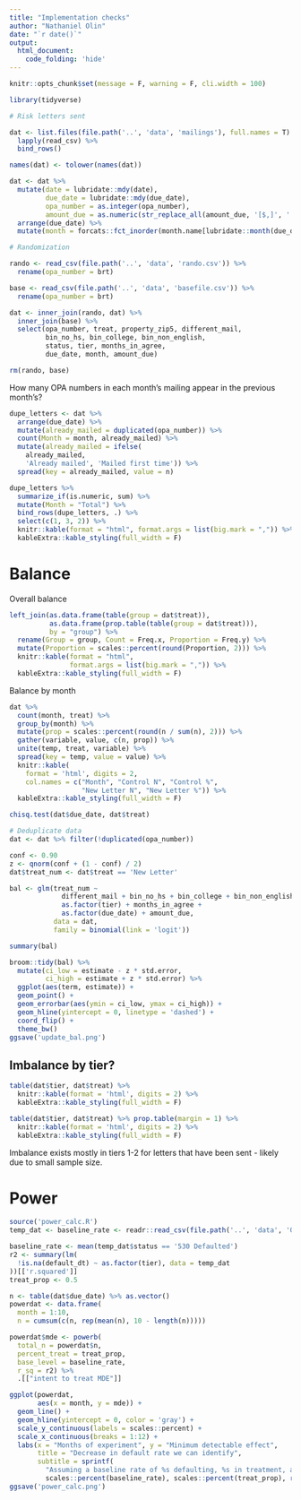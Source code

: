 ```yaml
---
title: "Implementation checks"
author: "Nathaniel Olin"
date: "`r date()`"
output: 
  html_document:
    code_folding: 'hide'
---
```


```r
knitr::opts_chunk$set(message = F, warning = F, cli.width = 100)
```


```r
library(tidyverse)
```

```r
# Risk letters sent

dat <- list.files(file.path('..', 'data', 'mailings'), full.names = T) %>%
  lapply(read_csv) %>%
  bind_rows()

names(dat) <- tolower(names(dat))

dat <- dat %>%
  mutate(date = lubridate::mdy(date),
         due_date = lubridate::mdy(due_date),
         opa_number = as.integer(opa_number),
         amount_due = as.numeric(str_replace_all(amount_due, '[$,]', ''))) %>%
  arrange(due_date) %>%
  mutate(month = forcats::fct_inorder(month.name[lubridate::month(due_date)]))
```

```r
# Randomization

rando <- read_csv(file.path('..', 'data', 'rando.csv')) %>%
  rename(opa_number = brt)

base <- read_csv(file.path('..', 'data', 'basefile.csv')) %>%
  rename(opa_number = brt)

dat <- inner_join(rando, dat) %>% 
  inner_join(base) %>%
  select(opa_number, treat, property_zip5, different_mail,
         bin_no_hs, bin_college, bin_non_english,
         status, tier, months_in_agree,
         due_date, month, amount_due)

rm(rando, base)
```

How many OPA numbers in each month's mailing appear in the previous month's?

```r
dupe_letters <- dat %>%
  arrange(due_date) %>%
  mutate(already_mailed = duplicated(opa_number)) %>%
  count(Month = month, already_mailed) %>%
  mutate(already_mailed = ifelse(
    already_mailed, 
    'Already mailed', 'Mailed first time')) %>%
  spread(key = already_mailed, value = n)

dupe_letters %>%
  summarize_if(is.numeric, sum) %>%
  mutate(Month = "Total") %>%
  bind_rows(dupe_letters, .) %>%
  select(c(1, 3, 2)) %>% 
  knitr::kable(format = "html", format.args = list(big.mark = ",")) %>%
  kableExtra::kable_styling(full_width = F)
```

# Balance

Overall balance

```r
left_join(as.data.frame(table(group = dat$treat)), 
          as.data.frame(prop.table(table(group = dat$treat))),
          by = "group") %>% 
  rename(Group = group, Count = Freq.x, Proportion = Freq.y) %>%
  mutate(Proportion = scales::percent(round(Proportion, 2))) %>%
  knitr::kable(format = "html",
               format.args = list(big.mark = ",")) %>% 
  kableExtra::kable_styling(full_width = F)
```

Balance by month

```r
dat %>%
  count(month, treat) %>%
  group_by(month) %>%
  mutate(prop = scales::percent(round(n / sum(n), 2))) %>%
  gather(variable, value, c(n, prop)) %>%
  unite(temp, treat, variable) %>%
  spread(key = temp, value = value) %>%
  knitr::kable(
    format = 'html', digits = 2,
    col.names = c("Month", "Control N", "Control %", 
                  "New Letter N", "New Letter %")) %>% 
  kableExtra::kable_styling(full_width = F)

chisq.test(dat$due_date, dat$treat)
```

```r
# Deduplicate data
dat <- dat %>% filter(!duplicated(opa_number))
```

```r
conf <- 0.90
z <- qnorm(conf + (1 - conf) / 2)
dat$treat_num <- dat$treat == 'New Letter'

bal <- glm(treat_num ~ 
             different_mail + bin_no_hs + bin_college + bin_non_english + 
             as.factor(tier) + months_in_agree + 
             as.factor(due_date) + amount_due,
           data = dat,
           family = binomial(link = 'logit'))

summary(bal)

broom::tidy(bal) %>%
  mutate(ci_low = estimate - z * std.error,
         ci_high = estimate + z * std.error) %>%
  ggplot(aes(term, estimate)) + 
  geom_point() + 
  geom_errorbar(aes(ymin = ci_low, ymax = ci_high)) +
  geom_hline(yintercept = 0, linetype = 'dashed') +
  coord_flip() +
  theme_bw()
ggsave('update_bal.png')
```

## Imbalance by tier?

```r
table(dat$tier, dat$treat) %>%
  knitr::kable(format = 'html', digits = 2) %>%
  kableExtra::kable_styling(full_width = F)

table(dat$tier, dat$treat) %>% prop.table(margin = 1) %>%
  knitr::kable(format = 'html', digits = 2) %>%
  kableExtra::kable_styling(full_width = F)
```

Imbalance exists mostly in tiers 1-2 for letters that have been sent - likely due to small sample size.

# Power

```r
source('power_calc.R')
temp_dat <- baseline_rate <- readr::read_csv(file.path('..', 'data', 'OOPA_report_clean.csv'))

baseline_rate <- mean(temp_dat$status == '530 Defaulted')
r2 <- summary(lm(
  !is.na(default_dt) ~ as.factor(tier), data = temp_dat
))[['r.squared']]
treat_prop <- 0.5

n <- table(dat$due_date) %>% as.vector()
powerdat <- data.frame(
  month = 1:10,
  n = cumsum(c(n, rep(mean(n), 10 - length(n)))))

powerdat$mde <- powerb(
  total_n = powerdat$n,
  percent_treat = treat_prop,
  base_level = baseline_rate,
  r_sq = r2) %>% 
  .[["intent to treat MDE"]]
```

```r
ggplot(powerdat,
       aes(x = month, y = mde)) +
  geom_line() +
  geom_hline(yintercept = 0, color = 'gray') +
  scale_y_continuous(labels = scales::percent) +
  scale_x_continuous(breaks = 1:12) +
  labs(x = "Months of experiment", y = "Minimum detectable effect",
       title = "Decrease in default rate we can identify",
       subtitle = sprintf(
         "Assuming a baseline rate of %s defaulting, %s in treatment, and R2 of %s for non-treatment variables", 
         scales::percent(baseline_rate), scales::percent(treat_prop), round(r2, 2)))
ggsave('power_calc.png')
```


